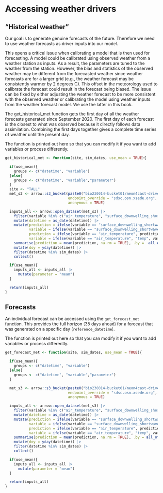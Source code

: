 # Accessing weather drivers {#sec-driver-functions}

## "Historical weather"

Our goal is to generate genuine forecasts of the future. Therefore we need to use weather forecasts as driver inputs into our model.

This opens a critical issue when calibrating a model that is then used for forecasting. A model could be calibrated using observed weather from a weather station as inputs. As a result, the parameters are tuned to the weather from the station. However, the bias and statistics of the observed weather may be different from the forecasted weather since weather forecasts are for a larger grid (e.g., the weather forecast may be consistently warmer by 2 degrees C). This offset in the meteorology used to calibrate the forecast could result in the forecast being biased. The issue can be fixed by either adjusting the weather forecast to be more consistent with the observed weather or calibrating the model using weather inputs from the weather forecast model. We use the latter in this book.

The get_historical_met function gets the first day of all the weather forecasts generated since September 2020. The first day of each forecast is the closest to what was observed because it directly follows data assimilation. Combining the first days together gives a complete time series of weather until the present day.

The function is printed out here so that you can modify it if you want to add variables or process differently.

```r
get_historical_met <- function(site, sim_dates, use_mean = TRUE){

  if(use_mean){
    groups <- c("datetime", "variable")
  }else{
    groups <- c("datetime", "variable","parameter")
  }
  site <- "TALL"
  met_s3 <- arrow::s3_bucket(paste0("bio230014-bucket01/neon4cast-drivers/noaa/gefs-v12/stage3/site_id=", site),
                             endpoint_override = "sdsc.osn.xsede.org",
                             anonymous = TRUE)

  inputs_all <- arrow::open_dataset(met_s3) |>
    filter(variable %in% c("air_temperature", "surface_downwelling_shortwave_flux_in_air")) |>
    mutate(datetime = as_date(datetime)) |>
    mutate(prediction = ifelse(variable == "surface_downwelling_shortwave_flux_in_air", prediction/0.486, prediction),
           variable = ifelse(variable == "surface_downwelling_shortwave_flux_in_air", "PAR", variable),
           prediction = ifelse(variable == "air_temperature", prediction - 273.15, prediction),
           variable = ifelse(variable == "air_temperature", "temp", variable)) |>
    summarise(prediction = mean(prediction, na.rm = TRUE), .by =  all_of(groups)) |>
    mutate(doy = yday(datetime)) |>
    filter(datetime %in% sim_dates) |>
    collect()

  if(use_mean){
    inputs_all <- inputs_all |>
      mutate(parameter = "mean")
  }

  return(inputs_all)
}
```

## Forecasts

An individual forecast can be accessed using the `get_forecast_met` function. This provides the full horizon (35 days ahead) for a forecast that was generated on a specific day (`reference_datetime`).

The function is printed out here so that you can modify it if you want to add variables or process differently.

```r
get_forecast_met <- function(site, sim_dates, use_mean = TRUE){

  if(use_mean){
    groups <- c("datetime", "variable")
  }else{
    groups <- c("datetime", "variable","parameter")
  }

  met_s3 <- arrow::s3_bucket(paste0("bio230014-bucket01/neon4cast-drivers/noaa/gefs-v12/stage2/reference_datetime=",sim_dates[1],"/site_id=",site),
                             endpoint_override = "sdsc.osn.xsede.org",
                             anonymous = TRUE)

  inputs_all <- arrow::open_dataset(met_s3) |>
    filter(variable %in% c("air_temperature", "surface_downwelling_shortwave_flux_in_air")) |>
    mutate(datetime = as_date(datetime)) |>
    mutate(prediction = ifelse(variable == "surface_downwelling_shortwave_flux_in_air", prediction/0.486, prediction),
           variable = ifelse(variable == "surface_downwelling_shortwave_flux_in_air", "PAR", variable),
           prediction = ifelse(variable == "air_temperature", prediction- 273.15, prediction),
           variable = ifelse(variable == "air_temperature", "temp", variable)) |>
    summarise(prediction = mean(prediction, na.rm = TRUE), .by = all_of(groups)) |>
    mutate(doy = yday(datetime)) |>
    filter(datetime %in% sim_dates) |>
    collect()

  if(use_mean){
    inputs_all <- inputs_all |>
      mutate(parameter = "mean")
  }

  return(inputs_all)
}
```

